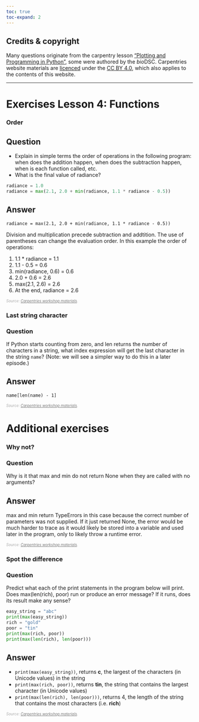```yaml
---
toc: true
toc-expand: 2
---
```


::: {.callout-note}
## Credits & copyright
Many questions originate from the carpentry lesson ["Plotting and Programming in Python"](http://swcarpentry.github.io/python-novice-gapminder/), some were
authored by the *bio*DSC. Carpentries website materials are [licenced](https://software-carpentry.org/license/) under the [CC BY 4.0](https://creativecommons.org/licenses/by/4.0/),
which also applies to the contents of this website.
:::


---


# Exercises Lesson 4: Functions

<!-- ####################################################################### -->

### Order
::: {.callout-tip icon="false"}
## Question 
- Explain in simple terms the order of operations in the following program: when does the addition happen, when does the subtraction happen, when is each function called, etc.
- What is the final value of radiance?

```Python
radiance = 1.0
radiance = max(2.1, 2.0 + min(radiance, 1.1 * radiance - 0.5))
```
:::


::: {.callout-caution collapse="true" icon="false"}
## Answer
`radiance = max(2.1, 2.0 + min(radiance, 1.1 * radiance - 0.5))`

Division and multiplication precede subtraction and addtition. The use of parentheses can change the evaluation order. In this example the order of operations:

1. 1.1 * radiance = 1.1
2. 1.1 - 0.5 = 0.6
3. min(radiance, 0.6) = 0.6
4. 2.0 + 0.6 = 2.6
5. max(2.1, 2.6) = 2.6
6. At the end, radiance = 2.6
:::

<!-- Carpentries credits L4 -->
<div class="text-end">
*<font color="#aaaaaa" size=1>Source: [Carpentries workshop materials](https://swcarpentry.github.io/python-novice-gapminder/04-built-in.html){style="color: #777777" target=_blank}.</font>*
</div>

<!-- ####################################################################### -->

### Last string character
::: {.callout-tip icon="false"}
### Question
If Python starts counting from zero, and len returns the number of characters in a string, what index expression will get the last character in the string `name`? (Note: we will see a simpler way to do this in a later episode.)
:::
::: {.callout-caution collapse="true" icon="false"}
## Answer
`name[len(name) - 1]`
:::

<!-- Carpentries credits L4 -->
<div class="text-end">
*<font color="#aaaaaa" size=1>Source: [Carpentries workshop materials](https://swcarpentry.github.io/python-novice-gapminder/04-built-in.html){style="color: #777777" target=_blank}.</font>*
</div>

<!-- ####################################################################### -->
<!-- ####################################################################### -->

# Additional exercises

<!-- ####################################################################### -->

### Why not?
::: {.callout-tip icon="false"}
### Question

Why is it that max and min do not return None when they are called with no arguments?
:::


::: {.callout-caution collapse="true" icon="false"}
## Answer
max and min return TypeErrors in this case because the correct number of parameters was not supplied. If it just returned None, the error would be much harder to trace as it would likely be stored into a variable and used later in the program, only to likely throw a runtime error.
:::

<!-- Carpentries credits L4 -->
<div class="text-end">
*<font color="#aaaaaa" size=1>Source: [Carpentries workshop materials](https://swcarpentry.github.io/python-novice-gapminder/04-built-in.html){style="color: #777777" target=_blank}.</font>*
</div>

<!-- ####################################################################### -->

### Spot the difference
::: {.callout-tip icon="false"}
### Question
Predict what each of the print statements in the program below will print.
Does max(len(rich), poor) run or produce an error message? If it runs, does its result make any sense?

```Python
easy_string = "abc"
print(max(easy_string))
rich = "gold"
poor = "tin"
print(max(rich, poor))
print(max(len(rich), len(poor)))
```
:::
::: {.callout-caution collapse="true" icon="false"}
## Answer
- ```print(max(easy_string))```, returns **c**, the largest of the characters (in Unicode values) in the string
- ```print(max(rich, poor))```, returns **tin**, the string that contains the largest character (in Unicode values)
- ```print(max(len(rich), len(poor)))```, returns 4, the length of the string that contains the most characters (i.e. **rich**)
:::

<!-- Carpentries credits L4 -->
<div class="text-end">
*<font color="#aaaaaa" size=1>Source: [Carpentries workshop materials](https://swcarpentry.github.io/python-novice-gapminder/04-built-in.html){style="color: #777777" target=_blank}.</font>*
</div>
